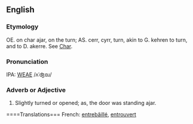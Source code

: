 ==English==
===Etymology===
OE. on char ajar, on the turn; AS. cerr, cyrr, turn, akin to G. kehren to turn, and to D. akerre.  See  [[Char]].

===Pronunciation===
IPA: [[WEAE]] /ʌˈʤɑɹ/

===Adverb or Adjective===
# Slightly turned or opened; as, the door was standing ajar.

====Translations===
French: [[entrebâillé]], [[entrouvert]]